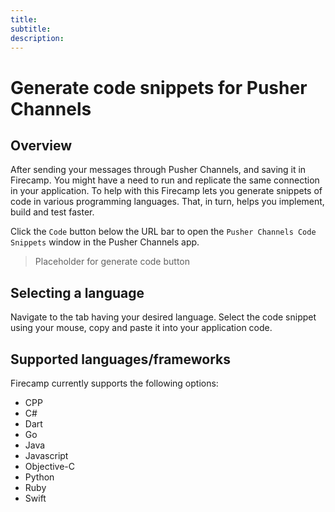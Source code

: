 ```yaml
--- 
title: 
subtitle: 
description: 
---
```


# Generate code snippets for Pusher Channels

## Overview

After sending your messages through Pusher Channels, and saving it in Firecamp. You might have a need to run and replicate the same connection in your application. To help with this Firecamp lets you generate snippets of code in various programming languages. That, in turn, helps you implement, build and test faster.

Click the `Code` button below the URL bar to open the `Pusher Channels Code Snippets` window in the Pusher Channels app.

> Placeholder for generate code button

## Selecting a language
Navigate to the tab having your desired language. Select the code snippet using your mouse, copy and paste it into your application code.

## Supported languages/frameworks
Firecamp currently supports the following options:

- CPP
- C#
- Dart
- Go
- Java
- Javascript
- Objective-C
- Python
- Ruby
- Swift

